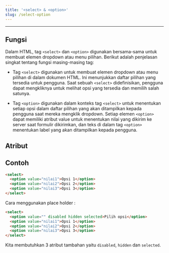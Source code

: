 ```yaml
---
title: '<select> & <option>'
slug: /select-option
---
```


<hr />

## Fungsi

Dalam HTML, tag `<select>` dan `<option>` digunakan bersama-sama untuk membuat elemen dropdown atau menu pilihan. Berikut adalah penjelasan singkat tentang fungsi masing-masing tag:

- Tag `<select>` digunakan untuk membuat elemen dropdown atau menu pilihan di dalam dokumen HTML. Ini menunjukkan daftar pilihan yang tersedia untuk pengguna. Saat sebuah `<select>` didefinisikan, pengguna dapat mengkliknya untuk melihat opsi yang tersedia dan memilih salah satunya.

- Tag `<option>` digunakan dalam konteks tag `<select>` untuk menentukan setiap opsi dalam daftar pilihan yang akan ditampilkan kepada pengguna saat mereka mengklik dropdown. Setiap elemen `<option>` dapat memiliki atribut value untuk menentukan nilai yang dikirim ke server saat formulir dikirimkan, dan teks di dalam tag `<option>` menentukan label yang akan ditampilkan kepada pengguna.

## Atribut

## Contoh

```html
<select>
  <option value="nilai1">Opsi 1</option>
  <option value="nilai2">Opsi 2</option>
  <option value="nilai3">Opsi 3</option>
</select>
```

Cara menggunakan place holder :

```html
<select>
  <option value="" disabled hidden selected>Pilih opsi</option>
  <option value="nilai1">Opsi 1</option>
  <option value="nilai2">Opsi 2</option>
  <option value="nilai3">Opsi 3</option>
</select>
```

Kita membutuhkan 3 atribut tambahan yaitu `disabled`, `hidden` dan `selected`.
